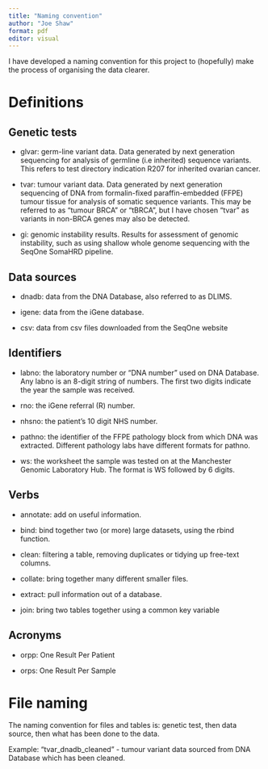 ```yaml
---
title: "Naming convention"
author: "Joe Shaw"
format: pdf
editor: visual
---
```


I have developed a naming convention for this project to (hopefully) make the process of organising the data clearer.

# Definitions

## **Genetic tests**

-   glvar: germ-line variant data.
    Data generated by next generation sequencing for analysis of germline (i.e inherited) sequence variants.
    This refers to test directory indication R207 for inherited ovarian cancer.

-   tvar: tumour variant data.
    Data generated by next generation sequencing of DNA from formalin-fixed paraffin-embedded (FFPE) tumour tissue for analysis of somatic sequence variants.
    This may be referred to as "tumour BRCA" or "tBRCA", but I have chosen "tvar" as variants in non-BRCA genes may also be detected.

-   gi: genomic instability results.
    Results for assessment of genomic instability, such as using shallow whole genome sequencing with the SeqOne SomaHRD pipeline.

## **Data sources**

-   dnadb: data from the DNA Database, also referred to as DLIMS.

-   igene: data from the iGene database.

-   csv: data from csv files downloaded from the SeqOne website

## **Identifiers**

-   labno: the laboratory number or "DNA number" used on DNA Database.
    Any labno is an 8-digit string of numbers.
    The first two digits indicate the year the sample was received.

-   rno: the iGene referral (R) number.

-   nhsno: the patient's 10 digit NHS number.

-   pathno: the identifier of the FFPE pathology block from which DNA was extracted.
    Different pathology labs have different formats for pathno.

-   ws: the worksheet the sample was tested on at the Manchester Genomic Laboratory Hub.
    The format is WS followed by 6 digits.

## **Verbs**

-   annotate: add on useful information.

-   bind: bind together two (or more) large datasets, using the rbind function.

-   clean: filtering a table, removing duplicates or tidying up free-text columns.

-   collate: bring together many different smaller files.

-   extract: pull information out of a database.

-   join: bring two tables together using a common key variable

## **Acronyms**

-   orpp: One Result Per Patient

-   orps: One Result Per Sample

# File naming

The naming convention for files and tables is: genetic test, then data source, then what has been done to the data.

Example: "tvar_dnadb_cleaned" - tumour variant data sourced from DNA Database which has been cleaned.
